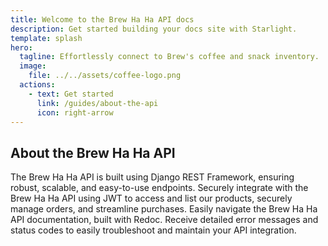 ```yaml
---
title: Welcome to the Brew Ha Ha API docs
description: Get started building your docs site with Starlight.
template: splash
hero:
  tagline: Effortlessly connect to Brew's coffee and snack inventory.
  image:
    file: ../../assets/coffee-logo.png
  actions:
    - text: Get started
      link: /guides/about-the-api
      icon: right-arrow
---
```



## About the Brew Ha Ha API

<CardGrid>
	<Card title="Built with the Django REST Framework" icon="pencil">
		The Brew Ha Ha API is built using Django REST Framework, ensuring robust, scalable, and easy-to-use endpoints.
	</Card>
	<Card title="Authentication and security" icon="add-document">
		Securely integrate with the Brew Ha Ha API using JWT to access and list our products, securely manage orders, and streamline purchases.
	</Card>
	<Card title="Developer-friendly documentation" icon="setting">
		Easily navigate the Brew Ha Ha API documentation, built with Redoc.
	</Card>
	<Card title="Comprehensive error handling" icon="open-book">
		Receive detailed error messages and status codes to easily troubleshoot and maintain your API integration.
	</Card>
</CardGrid>
